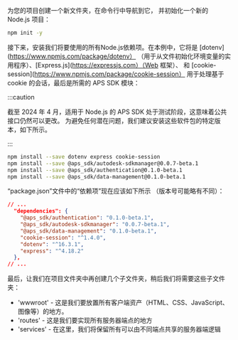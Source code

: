 为您的项目创建一个新文件夹，在命令行中导航到它，
并初始化一个新的 Node.js 项目：

```bash
npm init -y
```

接下来，安装我们将要使用的所有Node.js依赖项。在本例中，它将是 [dotenv](https://www.npmjs.com/package/dotenv）
（用于从文件初始化环境变量的实用程序）、[Express.js](https://expressjs.com）（Web 框架）、
和 [cookie-session](https://www.npmjs.com/package/cookie-session） 用于处理基于 cookie 的会话，最后是所需的 APS SDK 模块：



:::caution

截至 2024 年 4 月，适用于 Node.js 的 APS SDK 处于测试阶段，这意味着公共接口仍然可以更改。
为避免任何潜在问题，我们建议安装这些软件包的特定版本，如下所示。


:::



```bash
npm install --save dotenv express cookie-session
npm install --save @aps_sdk/autodesk-sdkmanager@0.0.7-beta.1
npm install --save @aps_sdk/authentication@0.1.0-beta.1
npm install --save @aps_sdk/data-management@0.1.0-beta.1
```

“package.json”文件中的“依赖项”现在应该如下所示
（版本号可能略有不同）：

```json
// ...
  "dependencies": {
    "@aps_sdk/authentication": "0.1.0-beta.1",
    "@aps_sdk/autodesk-sdkmanager": "0.0.7-beta.1",
    "@aps_sdk/data-management": "0.1.0-beta.1",
    "cookie-session": "^1.4.0",
    "dotenv": "^16.3.1",
    "express": "^4.18.2"
  },
// ...
```

最后，让我们在项目文件夹中再创建几个子文件夹，稍后我们将需要这些子文件夹：

- 'wwwroot' - 这是我们要放置所有客户端资产（HTML、CSS、JavaScript、图像等）的地方。
- 'routes' - 这是我们要实现所有服务器端点的地方
- 'services' - 在这里，我们将保留所有可以由不同端点共享的服务器端逻辑